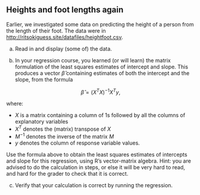 ## Heights and foot lengths again

 Earlier, we investigated some data on predicting the height of a person from the length of their foot. The data were in [http://ritsokiguess.site/datafiles/heightfoot.csv](http://ritsokiguess.site/datafiles/heightfoot.csv).



(a) Read in and display (some of) the data.



(b) In your regression course, you learned (or will learn) the matrix formulation of the least squares estimates of intercept and slope. This produces a vector $\hat\beta$ containing estimates of both the intercept and the slope, from the formula

$$ \hat\beta = (X^T X)^{-1} X^T y, $$

where:

- $X$ is a matrix containing a column of 1s followed by all the columns of explanatory variables
- $X^T$ denotes the (matrix) transpose of $X$
- $M^{-1}$ denotes the inverse of the matrix $M$
- $y$ denotes the column of response variable values.

Use the formula above to obtain the least squares estimates of intercepts and slope for this regression, using R's vector-matrix algebra. Hint: you are advised to do the calculation in steps, or else it will be very hard to read, and hard for the grader to check that it is correct.



(c) Verify that your calculation is correct by running the regression.





